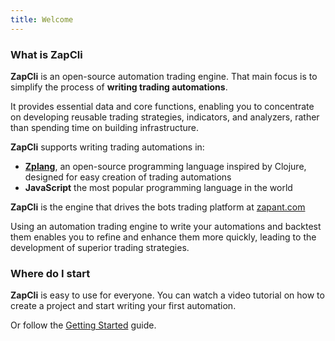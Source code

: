 ```yaml
---
title: Welcome
---
```


### What is ZapCli

**ZapCli** is an open-source automation trading engine. That main focus is to simplify the process of **writing trading automations**.

It provides essential data and core functions, enabling you to concentrate on developing reusable trading strategies, indicators, and analyzers, rather than spending time on building infrastructure.

**ZapCli** supports writing trading automations in:

* [**Zplang**](https://zplang.com), an open-source programming language inspired by Clojure, designed for easy creation of trading automations
* **JavaScript** the most popular programming language in the world

**ZapCli** is the engine that drives the bots trading platform at [zapant.com](https://zapant.com)

<Aside type="note" title="Why use a trading engine?">
  Using an automation trading engine to write your automations and backtest them enables you to refine and enhance them more quickly, leading to the development of superior trading strategies.
</Aside>

### Where do I start

**ZapCli** is easy to use for everyone. You can watch a video tutorial on how to create a project and start writing your first automation.

<YouTubeCard href="https://www.youtube.com/watch?v=4-dnBD4YWwU" />

Or follow the [Getting Started](getting-started.md) guide.